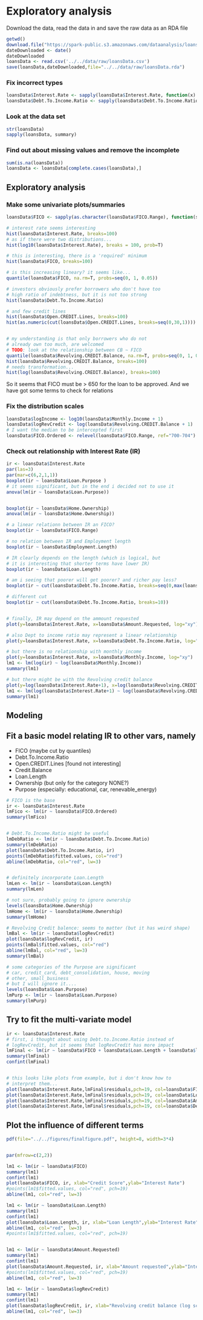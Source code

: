 Exploratory analysis
========================================================


Download the data, read the data in and save the raw data as an RDA file

```r
getwd()
download.file("https://spark-public.s3.amazonaws.com/dataanalysis/loansData.csv",destfile="../../data/raw/loansData.csv",method="curl")
dateDownloaded <- date()
dateDownloaded
loansData <- read.csv('../../data/raw/loansData.csv')
save(loansData,dateDownloaded,file="../../data/raw/loansData.rda")
```

### Fix incorrect types
```r
loansData$Interest.Rate <- sapply(loansData$Interest.Rate, function(x) as.numeric(sub("%", "", x)))
loansData$Debt.To.Income.Ratio <- sapply(loansData$Debt.To.Income.Ratio, function(x) as.numeric(sub("%", "", x)))
```

### Look at the data set

```r
str(loansData)
sapply(loansData, summary)
```

### Find out about missing values and remove the incomplete
```r
sum(is.na(loansData))
loansData <- loansData[complete.cases(loansData),]
```


## Exploratory analysis

### Make some univariate plots/summaries

```r
loansData$FICO <- sapply(as.character(loansData$FICO.Range), function(s) as.numeric(substr(s, 0, 3)))

# interest rate seems interesting
hist(loansData$Interest.Rate, breaks=100)
# as if there were two distributions...
hist(log10(loansData$Interest.Rate), breaks = 100, prob=T)

# this is interesting, there is a 'required' minimum
hist(loansData$FICO, breaks=100)

# is this increasing lineary? it seems like...
quantile(loansData$FICO, na.rm=T, probs=seq(0, 1, 0.05))

# investors obviously prefer borrowers who don't have too
# high ratio of indebtness, but it is not too strong
hist(loansData$Debt.To.Income.Ratio)

# and few credit lines
hist(loansData$Open.CREDIT.Lines, breaks=100)
hist(as.numeric(cut(loansData$Open.CREDIT.Lines, breaks=seq(0,30,1))))


# my understanding is that only borrowers who do not
# already own too much, are welcomed
# TODO: look at the relationship between CB ~ FICO
quantile(loansData$Revolving.CREDIT.Balance, na.rm=T, probs=seq(0, 1, 0.05))
hist(loansData$Revolving.CREDIT.Balance, breaks=100)
# needs transformation...
hist(log(loansData$Revolving.CREDIT.Balance), breaks=100)

```

So it seems that FICO must be > 650 for the loan to be approved. And we have got some terms to check for relations

### Fix the distribution scales
```r

loansData$logIncome <- log10(loansData$Monthly.Income + 1)
loansData$logRevCredit <- log(loansData$Revolving.CREDIT.Balance + 1)
# I want the median to be intercepted first
loansData$FICO.Ordered <- relevel(loansData$FICO.Range, ref="700-704")
```

### Check out relationship with Interest Rate (IR)
```r
ir <- loansData$Interest.Rate
par(las=3)
par(mar=c(6,2,1,1))
boxplot(ir ~ loansData$Loan.Purpose )
# it seems significant, but in the end i decided not to use it
anova(lm(ir ~ loansData$Loan.Purpose))


boxplot(ir ~ loansData$Home.Ownership)
anova(lm(ir ~ loansData$Home.Ownership))

# a linear relationn between IR an FICO?
boxplot(ir ~ loansData$FICO.Range)

# no relation between IR and Employment length
boxplot(ir ~ loansData$Employment.Length)

# IR clearly depends on the length (which is logical, but
# it is interesting that shorter terms have lower IR)
boxplot(ir ~ loansData$Loan.Length)

# am i seeing that poorer will get poorer? and richer pay less?
boxplot(ir ~ cut(loansData$Debt.To.Income.Ratio, breaks=seq(0,max(loansData$Debt.To.Income.Ratio, na.rm=T),max(loansData$Debt.To.Income.Ratio, na.rm=T)/20)))

# different cut
boxplot(ir ~ cut(loansData$Debt.To.Income.Ratio, breaks=10))


# finally, IR may depend on the ammount requested
plot(y=loansData$Interest.Rate, x=loansData$Amount.Requested, log="xy")

# also Dept to income ratio may represent a linear relationship
plot(y=loansData$Interest.Rate, x=loansData$Debt.To.Income.Ratio, log="y")

# but there is no relationship with monthly income
plot(y=loansData$Interest.Rate, x=loansData$Monthly.Income, log="xy")
lm1 <- lm(log(ir) ~ log(loansData$Monthly.Income))
summary(lm1)

# but there might be with the Revolving credit balance
plot(y=log(loansData$Interest.Rate+1), x=log(loansData$Revolving.CREDIT.Balance+1))
lm1 <- lm(log(loansData$Interest.Rate+1) ~ log(loansData$Revolving.CREDIT.Balance+1))
summary(lm1)
```


## Modeling


## Fit a basic model relating IR to other vars, namely

 * FICO (maybe cut by quantiles)
 * Debt.To.Income.Ratio
 * Open.CREDIT.Lines [found not interesting]
 * Credit.Balance
 * Loan.Length
 * Ownership (but only for the category NONE?)
 * Purpose (especially: educational, car, renevable_energy)



```r

# FICO is the base
ir <- loansData$Interest.Rate
lmFico <- lm(ir ~ loansData$FICO.Ordered)
summary(lmFico)


# Debt.To.Income.Ratio might be useful
lmDebRatio <- lm(ir ~ loansData$Debt.To.Income.Ratio)
summary(lmDebRatio)
plot(loansData$Debt.To.Income.Ratio, ir)
points(lmDebRatio$fitted.values, col="red")
abline(lmDebRatio, col="red", lw=3)


# definitely incorporate Loan.Length
lmLen <- lm(ir ~ loansData$Loan.Length)
summary(lmLen)

# not sure, probably going to ignore ownership
levels(loansData$Home.Ownership)
lmHome <- lm(ir ~ loansData$Home.Ownership)
summary(lmHome)

# Revolving Credit balence: seems to matter (but it has weird shape)
lmBal <- lm(ir ~ loansData$logRevCredit)
plot(loansData$logRevCredit, ir)
points(lmBal$fitted.values, col="red")
abline(lmBal, col="red", lw=3)
summary(lmBal)

# some categories of the Purpose are significant
# car, credit_card, debt_consolidation, house, moving
# other, small_business
# but I will ignore it....
levels(loansData$Loan.Purpose)
lmPurp <- lm(ir ~ loansData$Loan.Purpose)
summary(lmPurp)


```

## Try to fit the multi-variate model

```r
ir <- loansData$Interest.Rate
# first, i thought about using Debt.to.Income.Ratio instead of
# logRevCredit, but it seems that logRevCredit has more impact
lmFinal <- lm(ir ~ loansData$FICO + loansData$Loan.Length + loansData$logIncome + loansData$Amount.Requested + loansData$logRevCredit)
summary(lmFinal)
confint(lmFinal)


# this looks like plots from example, but i don't know how to 
# interpret them...
plot(loansData$Interest.Rate,lmFinal$residuals,pch=19, col=loansData$FICO)
plot(loansData$Interest.Rate,lmFinal$residuals,pch=19, col=loansData$Loan.Length)
plot(loansData$Interest.Rate,lmFinal$residuals,pch=19, col=loansData$Amount.Requested)
plot(loansData$Interest.Rate,lmFinal$residuals,pch=19, col=loansData$Debt.To.Income.Ratio)

```

## Plot the influence of different terms

```r


pdf(file="../../figures/finalfigure.pdf", height=8, width=3*4)


par(mfrow=c(2,2))

lm1 <- lm(ir ~ loansData$FICO)
summary(lm1)
confint(lm1)
plot(loansData$FICO, ir, xlab="Credit Score",ylab="Interest Rate")
#points(lm1$fitted.values, col="red", pch=19)
abline(lm1, col="red", lw=3)

lm1 <- lm(ir ~ loansData$Loan.Length)
summary(lm1)
confint(lm1)
plot(loansData$Loan.Length, ir, xlab="Loan Length",ylab="Interest Rate")
abline(lm1, col="red", lw=3)
#points(lm1$fitted.values, col="red", pch=19)


lm1 <- lm(ir ~ loansData$Amount.Requested)
summary(lm1)
confint(lm1)
plot(loansData$Amount.Requested, ir, xlab="Amount requested",ylab="Interest Rate")
#points(lm1$fitted.values, col="red", pch=19)
abline(lm1, col="red", lw=3)

lm1 <- lm(ir ~ loansData$logRevCredit)
summary(lm1)
confint(lm1)
plot(loansData$logRevCredit, ir, xlab="Revolving credit balance (log scale)", ylab="Interest Rate")
abline(lm1, col="red", lw=3)

```


